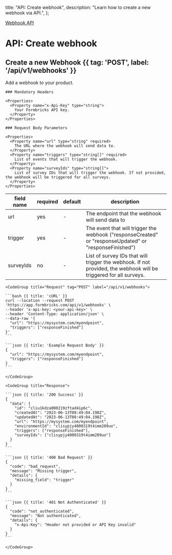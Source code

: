   title: "API: Create webhook",
  description: "Learn how to create a new webhook via API.",
};

[Webhook API]()

# API: Create webhook

## Create a new Webhook {{ tag: 'POST', label: '/api/v1/webhooks' }}

Add a webhook to your product.

<Row>
  <Col>

    ### Mandatory Headers

    <Properties>
      <Property name="x-Api-Key" type="string">
        Your Formbricks API key.
      </Property>
    </Properties>

    ### Request Body Parameters

    <Properties>
      <Property name="url" type="string" required>
        The URL where the webhook will send data to.
      </Property>
      <Property name="triggers" type="string[]" required>
        List of events that will trigger the webhook.
      </Property>
      <Property name="surveyIds" type="string[]">
        List of survey IDs that will trigger the webhook. If not provided, the webhook will be triggered for all surveys.
      </Property>
    </Properties>

| field name | required | default | description                                                                                                       |
| ---------- | -------- | ------- | ----------------------------------------------------------------------------------------------------------------- |
| url        | yes      | -       | The endpoint that the webhook will send data to                                                                   |
| trigger    | yes      | -       | The event that will trigger the webhook ("responseCreated" or "responseUpdated" or "responseFinished")            |
| surveyIds  | no       | -       | List of survey IDs that will trigger the webhook. If not provided, the webhook will be triggered for all surveys. |

  </Col>
  <Col sticky>

    <CodeGroup title="Request" tag="POST" label="/api/v1/webhooks">

    ```bash {{ title: 'cURL' }}
    curl --location --request POST 'https://app.formbricks.com/api/v1/webhooks' \
    --header 'x-api-key: <your-api-key>' \
    --header 'Content-Type: application/json' \
    --data-raw '{
      "url": "https://mysystem.com/myendpoint",
      "triggers": ["responseFinished"]
    }'
    ```

    ```json {{ title: 'Example Request Body' }}
    {
      "url": "https://mysystem.com/myendpoint",
      "triggers": ["responseFinished"]
    }
    ```

    </CodeGroup>

    <CodeGroup title="Response">

    ```json {{ title: '200 Success' }}
    {
      "data": {
        "id": "cliu1kdza000219zftad4ip6c",
        "createdAt": "2023-06-13T08:49:04.198Z",
        "updatedAt": "2023-06-13T08:49:04.198Z",
        "url": "https://mysystem.com/myendpoint",
        "environmentId": "clisypjy4000319t4imm289uo",
        "triggers": ["responseFinished"],
        "surveyIds": ["clisypjy4000319t4imm289uo"]
      }
    }
    ```

    ```json {{ title: '400 Bad Request' }}
    {
      "code": "bad_request",
      "message": "Missing trigger",
      "details": {
        "missing_field": "trigger"
      }
    }
    ```

    ```json {{ title: '401 Not Authenticated' }}
    {
      "code": "not_authenticated",
      "message": "Not authenticated",
      "details": {
        "x-Api-Key": "Header not provided or API Key invalid"
      }
    }
    ```

    </CodeGroup>

  </Col>
</Row>
